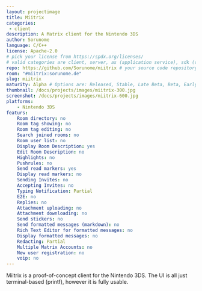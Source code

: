 ```yaml
---
layout: projectimage
title: Miitrix
categories:
 - client
description: A Matrix client for the Nintendo 3DS
author: Sorunome
language: C/C++
license: Apache-2.0
# pick your license from https://spdx.org/licenses/
# valid categories are client, server, as (application service), sdk (client sdk), bot, and other
repo: https://github.com/Sorunome/miitrix # your source code repository
room: "#miitrix:sorunome.de"
slug: miitrix
maturity: Alpha # Options are: Released, Stable, Late Beta, Beta, Early Beta, Late Alpha, Alpha, Early Alpha, or Not actively maintained
thumbnail: /docs/projects/images/miitrix-300.jpg
screenshot: /docs/projects/images/miitrix-600.jpg
platforms:
    - Nintendo 3DS
featurs:
    Room directory: no
    Room tag showing: no
    Room tag editing: no
    Search joined rooms: no
    Room user list: no
    Display Room Description: yes
    Edit Room Description: no
    Highlights: no
    Pushrules: no
    Send read markers: yes
    Display read markers: no
    Sending Invites: no
    Accepting Invites: no
    Typing Notification: Partial
    E2E: no
    Replies: no
    Attachment uploading: no
    Attachment downloading: no
    Send stickers: no
    Send formatted messages (markdown): no
    Rich Text Editor for formatted messages: no
    Display formatted messages: no
    Redacting: Partial
    Multiple Matrix Accounts: no
    New user registration: no
    voip: no
---
```


Miitrix is a proof-of-concept client for the Nintendo 3DS. The UI is all just terminal-based (printf), however it is fully usable.
